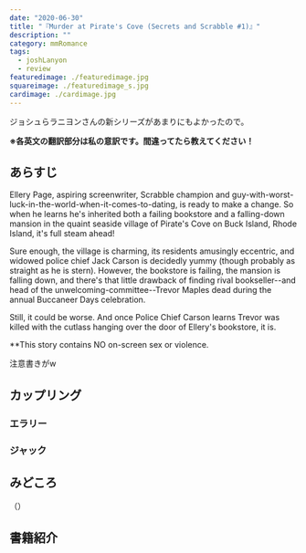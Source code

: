 ```yaml
---
date: "2020-06-30"
title: "『Murder at Pirate's Cove (Secrets and Scrabble #1)』"
description: ""
category: mmRomance
tags:
  - joshLanyon
  - review
featuredimage: ./featuredimage.jpg
squareimage: ./featuredimage_s.jpg
cardimage: ./cardimage.jpg
---
```



ジョシュらラニヨンさんの新シリーズがあまりにもよかったので。

**※各英文の翻訳部分は私の意訳です。間違ってたら教えてください！**

## あらすじ

Ellery Page, aspiring screenwriter, Scrabble champion and guy-with-worst-luck-in-the-world-when-it-comes-to-dating, is ready to make a change. So when he learns he's inherited both a failing bookstore and a falling-down mansion in the quaint seaside village of Pirate's Cove on Buck Island, Rhode Island, it's full steam ahead!

Sure enough, the village is charming, its residents amusingly eccentric, and widowed police chief Jack Carson is decidedly yummy (though probably as straight as he is stern). However, the bookstore is failing, the mansion is falling down, and there's that little drawback of finding rival bookseller--and head of the unwelcoming-committee--Trevor Maples dead during the annual Buccaneer Days celebration.

Still, it could be worse. And once Police Chief Carson learns Trevor was killed with the cutlass hanging over the door of Ellery's bookstore, it is.

**This story contains NO on-screen sex or violence.

注意書きがw

## カップリング

### エラリー

### ジャック



## みどころ

<Blockquote srcName="Murder at Pirate's Cove (Secrets and Scrabble #1)" srcURL="https://amzn.to/2Y7VZxs" book>
</Blockquote>

<p className="translation">（）</p>

## 書籍紹介

<Amazon
  asin="B0826X61C9"
  title="Murder at Pirate's Cove (Secrets and Scrabble #1)"
  linkId="31354ead0dec074fffcaf529e992a516"
  author="Josh Lanyon"
/>
